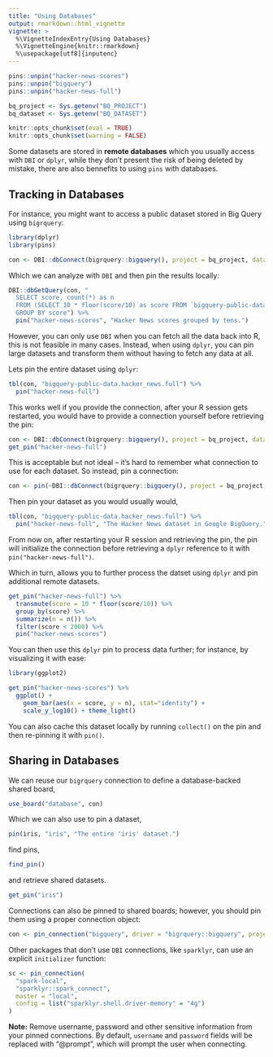 ```yaml
---
title: "Using Databases"
output: rmarkdown::html_vignette
vignette: >
  %\VignetteIndexEntry{Using Databases}
  %\VignetteEngine{knitr::rmarkdown}
  %\usepackage[utf8]{inputenc}
---
```


```r
pins::unpin("hacker-news-scores")
pins::unpin("bigquery")
pins::unpin("hacker-news-full")

bq_project <- Sys.getenv("BQ_PROJECT")
bq_dataset <- Sys.getenv("BQ_DATASET")

knitr::opts_chunk$set(eval = TRUE)
knitr::opts_chunk$set(warning = FALSE)
```

Some datasets are stored in **remote databases** which you usually access with `DBI` or `dplyr`, while they don't present the risk of being deleted by mistake, there are also bennefits to using `pins` with databases.

## Tracking in Databases

For instance, you might want to access a public dataset stored in Big Query using `bigrquery`:

```r
library(dplyr)
library(pins)

con <- DBI::dbConnect(bigrquery::bigquery(), project = bq_project, dataset = bq_dataset)
```

Which we can analyze with `DBI` and then pin the results locally:

```r
DBI::dbGetQuery(con, "
  SELECT score, count(*) as n
  FROM (SELECT 10 * floor(score/10) as score FROM `bigquery-public-data.hacker_news.full`)
  GROUP BY score") %>%
  pin("hacker-news-scores", "Hacker News scores grouped by tens.")
```

However, you can only use `DBI` when you can fetch all the data back into R, this is not feasible in many cases. Instead, when using `dplyr`, you can pin large datasets and transform them without having to fetch any data at all.

Lets pin the entire dataset using `dplyr`:

```r
tbl(con, "bigquery-public-data.hacker_news.full") %>%
  pin("hacker-news-full")
```

This works well if you provide the connection, after your R session gets restarted, you would have to provide a connection yourself before retrieving the pin:

```r
con <- DBI::dbConnect(bigrquery::bigquery(), project = bq_project, dataset = bq_dataset)
get_pin("hacker-news-full")
```

This is acceptable but not ideal -- it's hard to remember what connection to use for each dataset. So instead, pin a connection:

```r
con <- pin(~DBI::dbConnect(bigrquery::bigquery(), project = bq_project, dataset = bq_dataset), "bigquery")
```

Then pin your dataset as you would usually would,

```r
tbl(con, "bigquery-public-data.hacker_news.full") %>%
  pin("hacker-news-full", "The Hacker News dataset in Google BigQuery.")
```

From now on, after restarting your R session and retrieving the pin, the pin will initialize the connection before retrieving a `dplyr` reference to it with `pin("hacker-news-full")`.

Which in turn, allows you to further process the datset using `dplyr` and pin additional remote datasets.

```r
get_pin("hacker-news-full") %>%
  transmute(score = 10 * floor(score/10)) %>%
  group_by(score) %>%
  summarize(n = n()) %>%
  filter(score < 2000) %>%
  pin("hacker-news-scores")
```

You can then use this `dplyr` pin to process data further; for instance, by visualizing it with ease:

```r
library(ggplot2)

get_pin("hacker-news-scores") %>%
  ggplot() +
    geom_bar(aes(x = score, y = n), stat="identity") +
    scale_y_log10() + theme_light()
```

You can also cache this dataset locally by running `collect()` on the pin and then re-pinning it with `pin()`.

## Sharing in Databases

We can reuse our `bigrquery` connection to define a database-backed shared board,

```r
use_board("database", con)
```

Which we can also use to pin a dataset,

```r
pin(iris, "iris", "The entire 'iris' dataset.")
```

find pins,

```r
find_pin()
```

and retrieve shared datasets.

```r
get_pin("iris")
```

Connections can also be pinned to shared boards; however, you should pin them using a proper connection object:

```r
con <- pin_connection("bigquery", driver = "bigrquery::bigquery", project = bq_project, dataset = bq_dataset)
```

Other packages that don't use `DBI` connections, like `sparklyr`, can use an explicit `initializer` function:

```r
sc <- pin_connection(
  "spark-local",
  "sparklyr::spark_connect",
  master = "local",
  config = list("sparklyr.shell.driver-memory" = "4g")
)
```

**Note:** Remove username, password and other sensitive information from your pinned connections. By default, `username` and `password` fields will be replaced with "@prompt", which will prompt the user when connecting.
